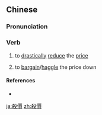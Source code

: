 {{also|杀价}}
==Chinese==
{{zh-forms|s=杀价|lit=to kill the price}}

===Pronunciation===
{{zh-pron
|m=shājià
|c=saat3 gaa3
|mn=qz,xm,tw:sat-kè/zz:sat-kèe
|cat=v
}}

===Verb===
{{zh-verb}}

# to [[drastically]] [[reduce]] the [[price]]
# {{lb|zh|slang}} to [[bargain]]/[[haggle]] the price down

====References====
* {{cite-book|last=Li|first=Shujuan|coauthors=Yan Ligang|year=1998|edition= |title=Chinese-English Dictionary of Modern Chinese Slang|language=English/Chinese|publisher=Fai Feng Publishing Co|location=Torrance|isbn=0-893468797}}

[[ja:殺價]]
[[zh:殺價]]